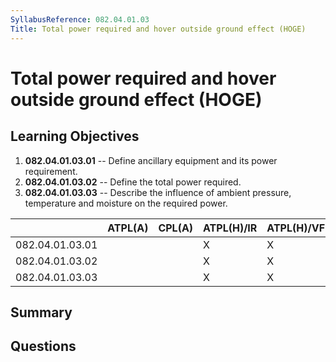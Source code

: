 ```yaml
---
SyllabusReference: 082.04.01.03
Title: Total power required and hover outside ground effect (HOGE)
---
```


# Total power required and hover outside ground effect (HOGE)

## Learning Objectives

1. **082.04.01.03.01** -- Define ancillary equipment and its power requirement.
2. **082.04.01.03.02** -- Define the total power required.
3. **082.04.01.03.03** -- Describe the influence of ambient pressure, temperature and moisture on the required power.

|                 | ATPL(A) | CPL(A) | ATPL(H)/IR | ATPL(H)/VFR | CPL(H) | IR  | CBIR(A) |
| --------------- | ------- | ------ | ---------- | ----------- | ------ | --- | ------- |
| 082.04.01.03.01 |         |        | X          | X           | X      |     |         |
| 082.04.01.03.02 |         |        | X          | X           | X      |     |         |
| 082.04.01.03.03 |         |        | X          | X           | X      |     |         |

## Summary

## Questions
